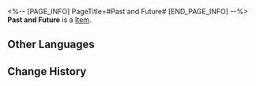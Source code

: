 <%-- [PAGE_INFO]
PageTitle=#Past and Future#
[END_PAGE_INFO] --%>
{{Item Infobox
|id          = 21025
|image       = Item Past and Future.png
|type        = 
|invCategory = Light Cone
|rarity      = 4
|effect      = Light Cone for the Path of {{Color|h|Harmony}}. The Light Cone ability is only effective for characters of this Path.
|description = The wings of the paper kite in her hands were broken, brutally reminding her of her beloved's tragic passing.<br />She kneeled next to the fire of war, eyes full of sorrow.<br /><br />''"If you are the only one left to do this, then our sacrifice would..."''
}}
{{Description|Gunfire raged on, painting the sky red without dampening its majesty.<br />She looked up at the sky, eyes full of fury.}}
'''Past and Future''' is a [[Item]].

==Other Languages==
{{Other Languages
|en   = Past and Future
|zhs  = 过往未来
|zht  = 過往未來
|ja   = {{Rubi|過去|かこ}}と{{Rubi|未来|みらい}}
|ko   = 과거와 미래
|es   = El pasado y el futuro
|fr   = Passé et futur
|ru   = Прошлое и будущее
|th   = Past and Future
|vi   = Quá Khứ Tương Lai
|de   = Vergangenheit und Zukunft
|id   = Past and Future
|pt   = Passado e Futuro
}}

==Change History==
{{Change History|1.0}}